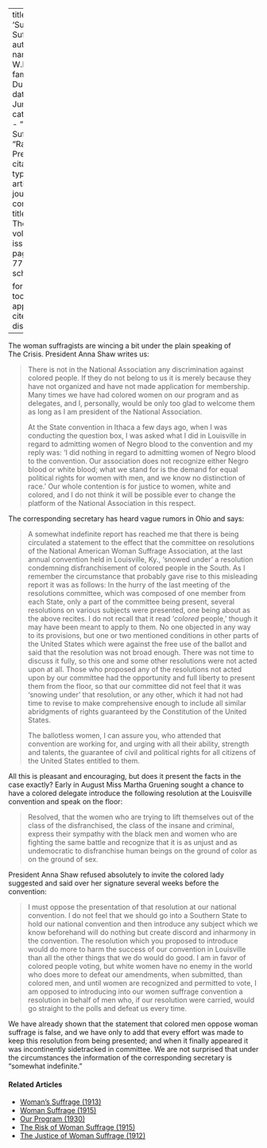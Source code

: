 
---
title: 'Suffering Suffragettes'
author:
  - name:
      given: W.E.B.
      family: Du Bois
date: Jun. 1912
categories: 
  - "Woman Suffrage"
  - "Racial Prejudice"
citation: 
  type: article-journal
  container-title: The Crisis
  volume: 4
  issue: 2
  page: 76-77
google-scholar: true

format:
  html:
    toc: false
    appendix-cite-as: display
---


The woman suffragists are wincing a bit under the plain speaking of  <span class="crisis-title">The Crisis</span>. President Anna Shaw writes us:


> There is not in the National Association any discrimination against colored people. If they do not belong to us it is merely because they have not organized and have not made application for membership. Many times we have had colored women on our program and as delegates, and I, personally, would be only too glad to welcome them as long as I am president of the National Association.
>    
> At the State convention in Ithaca a few days ago, when I was conducting the question box, I was asked what I did in Louisville in regard to admitting women of Negro blood to the convention and my reply was: 'I did nothing in regard to admitting women of Negro blood to the convention. Our association does not recognize either Negro blood or white blood; what we stand for is the demand for equal political rights for women with men, and we know no distinction of race.' Our whole contention is for justice to women, white and colored, and I do not think it will be possible ever to change the platform of the National Association in this respect.

The corresponding secretary has heard vague rumors in Ohio and says:

> A somewhat indefinite report has reached me that there is being circulated a statement to the effect that the committee on resolutions of the National American Woman Suffrage Association, at the last annual convention held in Louisville, Ky., 'snowed under' a resolution condemning disfranchisement of colored people in the South. As I remember the circumstance that probably gave rise to this misleading report it was as follows: In the hurry of the last meeting of the resolutions committee, which was composed of one member from each State, only a part of the committee being present, several resolutions on various subjects were presented, one being about as the above recites. I do not recall that it read '*colored* people,' though it may have been meant to apply to them. No one objected in any way to its provisions, but one or two mentioned conditions in other parts of the United States which were against the free use of the ballot and said that the resolution was not broad enough. There was not time to discuss it fully, so this one and some other resolutions were not acted upon at all. Those who proposed any of the resolutions not acted upon by our committee had the opportunity and full liberty to present them from the floor, so that our committee did not feel that it was 'snowing under' that resolution, or any other, which it had not had time to revise to make comprehensive enough to include all similar abridgments of rights guaranteed by the Constitution of the United States.
>    
> The ballotless women, I can assure you, who attended that convention are working for, and urging with all their ability, strength and talents, the guarantee of civil and political rights for all citizens of the United States entitled to them.


All this is pleasant and encouraging, but does it present the facts in the case exactly? Early in August Miss Martha Gruening sought a chance to have a colored delegate introduce the following resolution at the Louisville convention and speak on the floor:

> Resolved, that the women who are trying to lift themselves out of the class of the disfranchised, the class of the insane and criminal, express their sympathy with the black men and women who are fighting the same battle and recognize that it is as unjust and as undemocratic to disfranchise human beings on the ground of color as on the ground of sex.

President Anna Shaw refused absolutely to invite the colored lady suggested and said over her signature several weeks before the convention:

> I must oppose the presentation of that resolution at our national convention. I do not feel that we should go into a Southern State to hold our national convention and then introduce any subject which we know beforehand will do nothing but create discord and inharmony in the convention. The resolution which you proposed to introduce would do more to harm the success of our convention in Louisville than all the other things that we do would do good. I am in favor of colored people voting, but white women have no enemy in the world who does more to defeat our amendments, when submitted, than colored men, and until women are recognized and permitted to vote, I am opposed to introducing into our women suffrage convention a resolution in behalf of men who, if our resolution were carried, would go straight to the polls and defeat us every time.

We have already shown that the statement that colored men oppose woman suffrage is false, and we have only to add that every effort was made to keep this resolution from being presented; and when it finally appeared it was incontinently sidetracked in committee. We are not surprised that under the circumstances the information of the corresponding secretary is "somewhat indefinite."

<!-- Similar articles start here -->
<div  class="clear-wrap"></div>

#### Related Articles

* [Woman's Suffrage (1913)](/Volumes/06/01/womans_suffrage.html)
* [Woman Suffrage (1915)](/Volumes/09/06/womansuffrage.html)
* [Our Program (1930)](/Volumes/37/05/our_program.html)
* [The Risk of Woman Suffrage (1915)](/Volumes/11/01/risk_of_woman_suffrage.html)
* [The Justice of Woman Suffrage (1912)](/Volumes/04/05/justice_of_woman_suffrage.html)

<!-- Similar articles end here -->